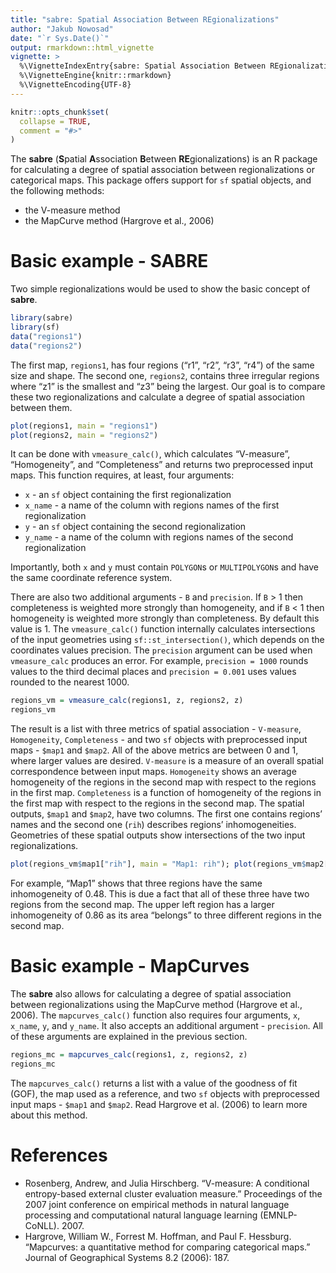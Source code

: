 ```yaml
---
title: "sabre: Spatial Association Between REgionalizations"
author: "Jakub Nowosad"
date: "`r Sys.Date()`"
output: rmarkdown::html_vignette
vignette: >
  %\VignetteIndexEntry{sabre: Spatial Association Between REgionalizations}
  %\VignetteEngine{knitr::rmarkdown}
  %\VignetteEncoding{UTF-8}
---
```


```r
knitr::opts_chunk$set(
  collapse = TRUE,
  comment = "#>"
)
```

<!--Introduction-->
<!--Jakub Nowosad and Tomasz Stepinski (2018). sabre: Spatial Association Between REgionalizations. R package version 0.1.0.-->

The **sabre** (**S**patial **A**ssociation **B**etween **RE**gionalizations) is an R package for calculating a degree of spatial association between regionalizations or categorical maps.
This package offers support for `sf` spatial objects, and the following methods:

- the V-measure method <!--ref to our paper-->
- the MapCurve method (Hargrove et al., 2006)

# Basic example - SABRE

Two simple regionalizations would be used to show the basic concept of **sabre**.

```r
library(sabre)
library(sf)
data("regions1")
data("regions2")
```

The first map, `regions1`, has four regions ("r1", "r2", "r3", "r4") of the same size and shape. 
The second one, `regions2`, contains three irregular regions where "z1" is the smallest and "z3" being the largest.
Our goal is to compare these two regionalizations and calculate a degree of spatial association between them.

```r
plot(regions1, main = "regions1")
plot(regions2, main = "regions2")
```

It can be done with `vmeasure_calc()`, which calculates "V-measure", "Homogeneity", and "Completeness" and returns two preprocessed input maps. 
This function requires, at least, four arguments:

* `x` - an `sf` object containing the first regionalization
* `x_name` - a name of the column with regions names of the first regionalization
* `y` - an `sf` object containing the second regionalization
* `y_name` -  a name of the column with regions names of the second regionalization

Importantly, both `x` and `y` must contain `POLYGON`s or `MULTIPOLYGON`s and have the same coordinate reference system.

There are also two additional arguments - `B` and `precision`.
If `B` > 1 then completeness is weighted more strongly than homogeneity, and if `B` < 1 then homogeneity is weighted more strongly than completeness.
By default this value is 1.
The `vmeasure_calc()` function internally calculates intersections of the input geometries using `sf::st_intersection()`, which depends on the coordinates values precision. 
The `precision` argument can be used when `vmeasure_calc` produces an error.
For example, `precision = 1000` rounds values to the third decimal places and `precision = 0.001` uses values rounded to the nearest 1000.

```r
regions_vm = vmeasure_calc(regions1, z, regions2, z)
regions_vm
```

The result is a list with three metrics of spatial association - `V-measure`, `Homogeneity`, `Completeness` - and two `sf` objects with preprocessed input maps - `$map1` and `$map2`.
All of the above metrics are between 0 and 1, where larger values are desired.
`V-measure` is a measure of an overall spatial correspondence between input maps.
`Homogeneity` shows an average homogeneity of the regions in the second map with respect to the regions in the first map.
`Completeness` is a function of homogeneity of the regions in the first map with respect to the regions in the second map.
The spatial outputs, `$map1` and `$map2`, have two columns. 
The first one contains regions' names and the second one (`rih`) describes regions' inhomogeneities.
Geometries of these spatial outputs show intersections of the two input regionalizations.

```r
plot(regions_vm$map1["rih"], main = "Map1: rih"); plot(regions_vm$map2["rih"], main = "Map2: rih")
```

For example, "Map1" shows that three regions have the same inhomogeneity of 0.48. 
This is due a fact that all of these three have two regions from the second map.
The upper left region has a larger inhomogeneity of 0.86 as its area "belongs" to three different regions in the second map.

# Basic example - MapCurves

The **sabre** also allows for calculating a degree of spatial association between regionalizations using the MapCurve method (Hargrove et al., 2006). 
The `mapcurves_calc()` function also requires four arguments, `x`, `x_name`, `y`, and `y_name`. 
It also accepts an additional argument - `precision`.
All of these arguments are explained in the previous section.

```r
regions_mc = mapcurves_calc(regions1, z, regions2, z)
regions_mc
```

The `mapcurves_calc()` returns a list with a value of the goodness of fit (GOF), the map used as a reference, and two `sf` objects with preprocessed input maps - `$map1` and `$map2`.
Read Hargrove et al. (2006) to learn more about this method.

# References

- Rosenberg, Andrew, and Julia Hirschberg. "V-measure: A conditional entropy-based external cluster evaluation measure." Proceedings of the 2007 joint conference on empirical methods in natural language processing and computational natural language learning (EMNLP-CoNLL). 2007.
- Hargrove, William W., Forrest M. Hoffman, and Paul F. Hessburg. "Mapcurves: a quantitative method for comparing categorical maps." Journal of Geographical Systems 8.2 (2006): 187.
